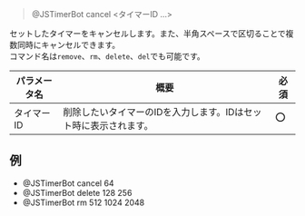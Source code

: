 > <Mention>@JSTimerBot</Mention> cancel \<タイマーID ...>

セットしたタイマーをキャンセルします。また、半角スペースで区切ることで複数同時にキャンセルできます。  
コマンド名は`remove`、`rm`、`delete`、`del`でも可能です。

| パラメータ名 | 概要                                 | 必須  |
|--------|------------------------------------|-----|
| タイマーID | 削除したいタイマーのIDを入力します。IDはセット時に表示されます。 | :o: |

## 例
- <Mention>@JSTimerBot</Mention> cancel 64
- <Mention>@JSTimerBot</Mention> delete 128 256
- <Mention>@JSTimerBot</Mention> rm 512 1024 2048